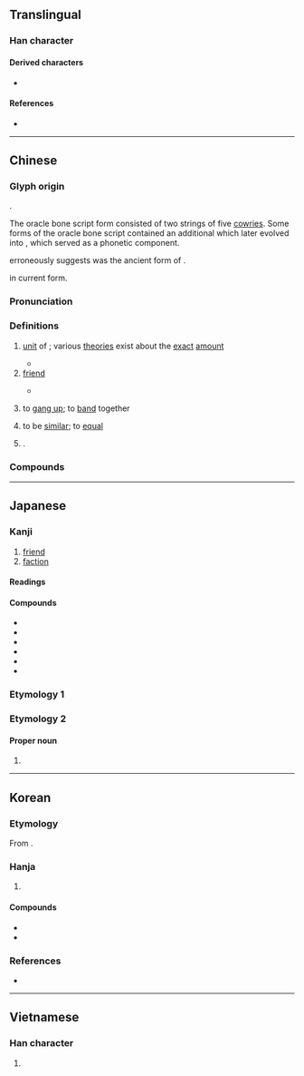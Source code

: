 {{character info}}
==Translingual==
{{stroke order|strokes=8}}

===Han character===
{{Han char|rn=74|rad=月|as=04|sn=8|four=77220|canj=BB|ids=⿰月月}}

====Derived characters====
* {{l|mul|[[𭈒]]}}

====References====
* {{Han ref|kx=0504.290|dkj=14340|dj=0883.040|hdz=32050.060|uh=670B|ud=26379|bh=AA42|bd=43586}}

----

==Chinese==
{{zh-forms}}

===Glyph origin===
{{Han etym}}
{{liushu|p}}.

The oracle bone script form consisted of two strings of five [[cowry|cowries]]. Some forms of the oracle bone script contained an additional {{zh-l|*人}} which later evolved into {{och-l|勹}}, which served as a phonetic component.

''{{w|Shuowen}}'' erroneously suggests {{och-l|朋}} was the ancient form of {{och-l|鳳}}.

{{zh-etym-double|月|moon}} in current form.

===Pronunciation===
{{zh-pron
|m=péng
|c=pang4
|c-t=pang3
|h=pfs=phèn;gd=pên2
|j=peng1
|mb=bǎing
|md=bèng
|mn=pêng/qz:pâng/qz:pn̂g
|mn-t=pêng5
|w=3ban
|mc=y
|oc=y
|cat=n,pn
}}

===Definitions===
{{zh-hanzi}}

# {{zh-o}} [[unit]] of {{w|shell money}}; various [[theories]] exist about the [[exact]] [[amount]]
#* {{zh-x|既 見 君子、錫 我 百 朋。|We see our noble lord,<br/>And he gives us a hundred sets of '''cowries'''.|ref=Shijing}}
# [[friend]]
#: {{zh-x|朋友|friend}}
#: {{zh-x|良朋|good '''friend'''}}
#* {{zh-x|有 朋 自 遠方 來，不 亦 樂 乎？|Is it not delightful to have '''friends''' coming from distant quarters?|ref=Analects}}
# {{lb|zh|literary}} to [[gang up]]; to [[band]] together
# {{lb|zh|literary}} to be [[similar]]; to [[equal]]
#: {{zh-x|碩大無朋|exceptionally large; enormous}}
# {{surname|zh}}.

===Compounds===
{{zh-der|三朋四友|乞拉朋吉|交朋結義|吉朋|呼朋引伴|呼朋引類|夠朋友|好朋友|引類呼朋|挾朋樹黨|朋交|朋僚|朋儔|朋儕|朋分花用|朋友|朋友有舊|朋奸|朋從|朋比|朋比作仇|朋比作奸|朋比為奸|朋淫|朋謀|朋酒|朋頭|朋馳|朋黨|朋黨之爭|朋黨比周|朋黨論|無朋|燕朋|狂朋怪友|狐朋狗友|狐朋狗黨|男朋友|碩大無朋|老朋友|耐久朋|良朋|良朋益友|親朋|親朋好友|詩朋酒侶|詩朋酒友|詩酒朋儕|豬朋狗友|賓朋|賓朋滿座|酒肉朋友|面朋|韓朋|韓朋賦|韓朋鳥|高朋|高朋故戚|高朋滿座}}

----

==Japanese==

===Kanji===
{{ja-kanji|grade=|rs=月04}}

# [[friend]]
# [[faction]]

====Readings====
{{ja-readings
|goon=ぼう
|kanon=ほう
|kun=とも-
}}

====Compounds====
{{der-top|Compounds}}
* {{ja-r|朋党|ほうとう}}
* {{ja-r|朋輩|ほうばい}}
* {{ja-r|朋友|ほうゆう}}
* {{ja-r|親朋|しんぽう}}
* {{ja-r|同朋|どうぼう}}
* {{ja-r|友朋|ゆうほう}}
{{der-bottom}}

===Etymology 1===
{{ja-kanjitab|とも|yomi=k}}
{{ja-see|とも}}

===Etymology 2===

====Proper noun====
{{ja-pos|proper|とも}}

# {{given name|ja|female|A=a|sort=とも}}

----

==Korean==

===Etymology===
From {{der|ko|ltc|-}} {{ltc-l|朋|id=1}}. {{hanja-hunmong|브ᇰ|pung|人類#중03A}}

===Hanja===
{{ko-hanja-search}}
{{ko-hanja|벗|붕}}

# {{hanja form of|붕|[[friend]]}}

====Compounds====
{{der-top|Compounds}}
* {{ko-l|붕우|朋友}}
* {{ko-l|붕당|朋黨}}
{{der-bottom}}

===References===
* {{R:hanjadoc|4770}}

----

==Vietnamese==

===Han character===
{{vi-readings|reading=bằng, bẵng|rs=月04}}

# {{rfdef|vi|sort=月04}}